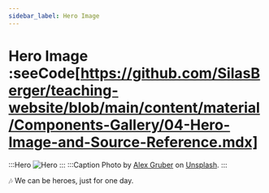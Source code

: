 ```yaml
---
sidebar_label: Hero Image
---
```


# Hero Image :seeCode[https://github.com/SilasBerger/teaching-website/blob/main/content/material/Components-Gallery/04-Hero-Image-and-Source-Reference.mdx]
:::Hero
  ![Hero](img/hero.jpeg)
:::
:::Caption
  Photo by [Alex Gruber](https://unsplash.com/@alex_gruber?utm_content=creditCopyText&utm_medium=referral&utm_source=unsplash)
  on [Unsplash](https://unsplash.com/photos/man-in-black-jacket-and-black-pants-standing-on-rock-formation-looking-at-the-mountains-during-ZOCb5G9tA7A?utm_content=creditCopyText&utm_medium=referral&utm_source=unsplash).
:::

🎶 We can be heroes, just for one day.
